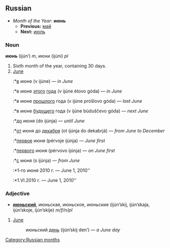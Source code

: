 ==Russian==
*''Month of the Year:'' '''июнь'''
**'''Previous:''' [[май]]
**'''Next:''' [[июль]]

===Noun===
'''июнь''' (ijún’) ''m'', июни (ijúni) ''pl''

#Sixth month of the year, containing 30 days.
#[[June]]
#:*[[в]] июне (v ijúne) — ''in June''
#:*в июне [[этот|этого]] [[год|года]] (v ijúne étovo góda) — ''in June''
#:*в июне [[прошлый|прошлого]] года (v ijúne próšlovo góda) — ''last June''
#:*в июне [[будущий|будущего]] года (v ijúne búduščevo góda) — ''next June''
#:*[[до]] июня (do ijúnja) — ''until June''
#:*[[от]] июня до [[декабрь|декабря]] (ot ijúnja do dekabrjá) — ''from June to December''
#:*[[первый|первое]] июня (pérvoje ijúnja) — ''June first''
#:*[[первый|первого]] июня (pérvovo ijúnja) — ''on June first''
#:*[[с]] июня (s ijúnja) — ''from June''
#:*1-го июня 2010 г. — June 1, 2010''
#:*1.VI.2010 г. — June 1, 2010''

===Adjective===
*'''[[июньский]]''', июньская, июньское, июньские (ijún’skij, ijún’skaja, ijún’skoje, ijún’skije) ''m/f/n/pl''

#[[June]]
#: июньский [[день]] (ijún’skij den’) — ''a June day''

[[Category:Russian months]]